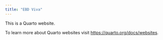 ```yaml
---
title: "EBD Viva"
---
```


This is a Quarto website.

To learn more about Quarto websites visit <https://quarto.org/docs/websites>.